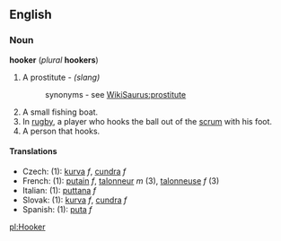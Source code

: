 ==English==
===Noun===
'''hooker''' (''plural'' '''hookers''')

#A prostitute - ''(slang)''
#:synonyms - see [[WikiSaurus:prostitute]]
#A small fishing boat.
#In [[rugby]], a player who hooks the ball out of the [[scrum]] with his foot.
#A person that hooks.


==== Translations ====
*Czech: (1): [[kurva]] ''f'', [[cundra]] ''f''
*French: (1): [[putain]] ''f'', [[talonneur]] ''m'' (3), [[talonneuse]] ''f'' (3)
*Italian: (1): [[puttana]] ''f''
*Slovak: (1): [[kurva]] ''f'', [[cundra]] ''f''
*Spanish: (1): [[puta]] ''f''

[[pl:Hooker]]